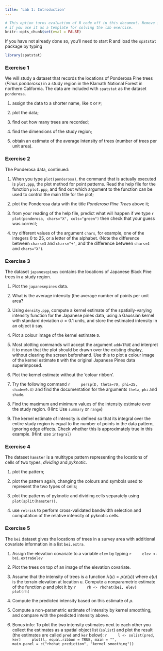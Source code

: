 ```yaml
---
title: 'Lab 1: Introduction'
---
```


```r
# This option turns evaluation of R code off in this document. Remove it
# if you use it as a template for solving the lab exercise.
knitr::opts_chunk$set(eval = FALSE)
```

If you have not already done so, you’ll need to start R and load the `spatstat`
package by typing
```r
library(spatstat)
```

### Exercise 1

We will study a dataset that records the locations of Ponderosa Pine
trees (_Pinus ponderosa_) in a study region in the
Klamath National Forest in northern California. The data are
included with `spatstat` as the dataset `ponderosa`.

1.  assign the data to a shorter name, like `X` or `P`;

2.  plot the data;

3.  find out how many trees are recorded;

4.  find the dimensions of the study region;

5.  obtain an estimate of the average intensity of trees (number of
    trees per unit area).

### Exercise 2

The Ponderosa data, continued:

1.  When you type `plot(ponderosa)`, the command that is
    actually executed is `plot.ppp`, the plot method for
    point patterns. Read the help file for the function
    `plot.ppp`, and find out which argument to the
    function can be used to control the main title for the plot;

2.  plot the Ponderosa data with the title *Ponderosa Pine
    Trees* above it;

3.  from your reading of the help file, predict what will happen if
    we type
    ```r
    plot(ponderosa, chars="X", cols="green")
    ```
    then check that your guess was correct;

4.  try different values of the argument `chars`, for
    example, one of the integers 0 to 25, or a letter of the
    alphabet. (Note the difference between `chars=3` and
    `chars="+"`, and the difference between `chars=4` and
    `chars="X"`).

### Exercise 3

The dataset `japanesepines` contains the locations of
Japanese Black Pine trees in a study region.

1.  Plot the `japanesepines` data.

2.  What is the average intensity (the average number of points
    per unit area?

3.  Using `density.ppp`, compute a kernel estimate of the
    spatially-varying intensity function for the Japanese pines
    data, using a Gaussian kernel with standard deviation
    $\sigma=0.1$ units, and store the estimated intensity in an
    object `D` say.

4.  Plot a colour image of the kernel estimate `D`.

5.  Most plotting commands will accept the argument
    `add=TRUE` and interpret it to mean that the plot
    should be drawn over the existing display, without clearing the
    screen beforehand. Use this to plot
    a colour image of the kernel estimate `D` with
    the original Japanese Pines data superimposed.

6.  Plot the kernel estimate without the ‘colour ribbon’.

7.  Try the following command
    ```r
    persp(D, theta=70, phi=25, shade=0.4)
    ```
    and find the documentation for the arguments `theta`,
    `phi` and `shade`.

7.  Find the maximum and minimum values of the intensity estimate
    over the study region. (Hint: Use `summary` or `range`)

8.  The kernel estimate of intensity is defined so that its integral
    over the entire study region is equal to the number of points in
    the data pattern, ignoring edge effects. Check whether this is
    approximately true in this example. (Hint: use `integral`)

### Exercise 4

The dataset `hamster` is a multitype pattern representing
the locations of cells of two types, *dividing* and *pyknotic*.

1.  plot the pattern;

2.  plot the pattern again, changing the colours and symbols
    used to represent the two types of cells;

3.  plot the patterns of pyknotic and dividing cells separately
    using `plot(split(hamster))`.

4.  use `relrisk` to perform cross-validated bandwidth
    selection and computation of the relative intensity of pyknotic
    cells.

### Exercise 5

The `bei` dataset gives the locations of trees in a survey area with additional
covariate information in a list `bei.extra`.

1.  Assign the elevation covariate to a variable `elev` by typing
    ```r
    elev <- bei.extra$elev
    ```

2.  Plot the trees on top of an image of the elevation covariate.

3.  Assume that the intensity of trees is a function $\lambda(u) = \rho(e(u))$
    where $e(u)$ is the terrain elevation at location u.
    Compute a nonparametric estimate of the function $\rho$ and plot it by
    ```r
    rh <- rhohat(bei, elev)
    plot(rh)
    ```

4.  Compute the predicted intensity based on this estimate of $\rho$.

5.  Compute a non-parametric estimate of intensity by kernel smoothing, and
  	compare with the predicted intensity above.

6.  Bonus info: To plot the two intensity estimates next to each
  	other you collect the estimates as a spatial object list
  	(`solist`) and plot the result (the estimates are called
  	`pred` and `ker` below):
    ```r
    l <- solist(pred, ker)
    plot(l, equal.ribbon = TRUE, main = "", 
         main.panel = c("rhohat prediction", "kernel smoothing"))
    ```
